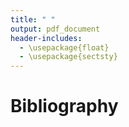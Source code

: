 ```yaml
---
title: " "
output: pdf_document
header-includes:
  - \usepackage{float}
  - \usepackage{sectsty}
---
```

# Bibliography
